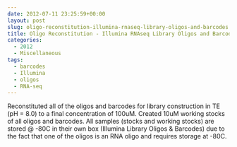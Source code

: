 ```yaml
---
date: 2012-07-11 23:25:59+00:00
layout: post
slug: oligo-reconstitution-illumina-rnaseq-library-oligos-and-barcodes
title: Oligo Reconstitution - Illumina RNAseq Library Oligos and Barcodes
categories:
  - 2012
  - Miscellaneous
tags:
  - barcodes
  - Illumina
  - oligos
  - RNA-seq
---
```


Reconstituted all of the oligos and barcodes for library construction in TE (pH = 8.0) to a final concentration of 100uM. Created 10uM working stocks of all oligos and barcodes. All samples (stocks and working stocks) are stored @ -80C in their own box (Illumina Library Oligos & Barcodes) due to the fact that one of the oligos is an RNA oligo and requires storage at -80C.
